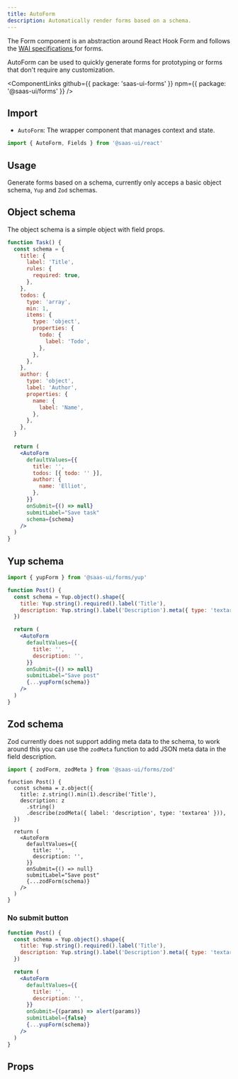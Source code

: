 ```yaml
---
title: AutoForm
description: Automatically render forms based on a schema.
---
```


The Form component is an abstraction around React Hook Form and
follows the [WAI specifications ](https://www.w3.org/WAI/tutorials/forms/) for forms.

AutoForm can be used to quickly generate forms for prototyping or forms that don't require any customization.

<ComponentLinks
  github={{ package: 'saas-ui-forms' }}
  npm={{ package: '@saas-ui/forms' }}
/>

## Import

- `AutoForm`: The wrapper component that manages context and state.

```ts
import { AutoForm, Fields } from '@saas-ui/react'
```

## Usage

Generate forms based on a schema, currently only acceps a basic object schema, `Yup` and `Zod` schemas.

## Object schema

The object schema is a simple object with field props.

```jsx
function Task() {
  const schema = {
    title: {
      label: 'Title',
      rules: {
        required: true,
      },
    },
    todos: {
      type: 'array',
      min: 1,
      items: {
        type: 'object',
        properties: {
          todo: {
            label: 'Todo',
          },
        },
      },
    },
    author: {
      type: 'object',
      label: 'Author',
      properties: {
        name: {
          label: 'Name',
        },
      },
    },
  }

  return (
    <AutoForm
      defaultValues={{
        title: '',
        todos: [{ todo: '' }],
        author: {
          name: 'Elliot',
        },
      }}
      onSubmit={() => null}
      submitLabel="Save task"
      schema={schema}
    />
  )
}
```

## Yup schema

```ts
import { yupForm } from '@saas-ui/forms/yup'
```

```jsx
function Post() {
  const schema = Yup.object().shape({
    title: Yup.string().required().label('Title'),
    description: Yup.string().label('Description').meta({ type: 'textarea' }),
  })

  return (
    <AutoForm
      defaultValues={{
        title: '',
        description: '',
      }}
      onSubmit={() => null}
      submitLabel="Save post"
      {...yupForm(schema)}
    />
  )
}
```

## Zod schema

Zod currently does not support adding meta data to the schema, to work around this
you can use the `zodMeta` function to add JSON meta data in the field description.

```ts
import { zodForm, zodMeta } from '@saas-ui/forms/zod'
```

```tsx
function Post() {
  const schema = z.object({
    title: z.string().min(1).describe('Title'),
    description: z
      .string()
      .describe(zodMeta({ label: 'description', type: 'textarea' })),
  })

  return (
    <AutoForm
      defaultValues={{
        title: '',
        description: '',
      }}
      onSubmit={() => null}
      submitLabel="Save post"
      {...zodForm(schema)}
    />
  )
}
```

### No submit button

```jsx
function Post() {
  const schema = Yup.object().shape({
    title: Yup.string().required().label('Title'),
    description: Yup.string().label('Description').meta({ type: 'textarea' }),
  })

  return (
    <AutoForm
      defaultValues={{
        title: '',
        description: '',
      }}
      onSubmit={(params) => alert(params)}
      submitLabel={false}
      {...yupForm(schema)}
    />
  )
}
```

## Props

<PropsTable of="AutoForm" />
